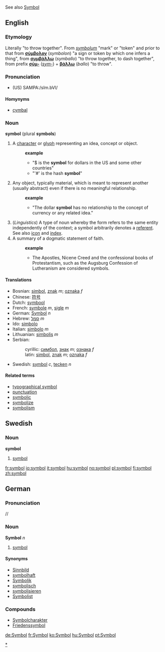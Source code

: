 See also [[Symbol]]
==English==
===Etymology===
Literally "to throw together". From {{LL.}} ''[[symbolum]]'' "mark" or "token" and prior to that from {{Gr.}} '''[[σύμβολον]]''' (''symbolon'') "a sign or token by which one infers a thing", from '''[[συμβάλλω]]''' (''symballo'') "to throw together, to dash together", from prefix '''[[σύμ-]]''' (''[[sym-]]'') + '''[[βάλλω]]''' (''ballo'') "to throw".

===Pronunciation===
*(US) SAMPA:/sIm.bVl/

====Homynyms====
* [[cymbal]]

===Noun===
'''symbol''' (plural '''symbols''')
# A [[character]] or [[glyph]] representing an idea, concept or object.
#:'''example'''
#:*"$ is the '''symbol''' for dollars in the US and some other countries"
#:*"'#' is the hash '''symbol'''"
# Any object, typically material, which is meant to represent another (usually abstract) even if there is no meaningful relationship. 
#:'''example'''
#:*"The dollar '''symbol''' has no relationship to the concept of currency or any related idea."
# (''Linguistics'') A type of noun whereby the form refers to the same entity independently of the context; a symbol arbitrarily denotes a [[referent]]. See also [[icon]] and [[index]].
#A summary of a dogmatic statement of faith. 
#:'''example'''
#:*The Apostles, Nicene Creed and the confessional books of Protestantism, such as the Augsburg Confession of Lutheranism are considered symbols.

====Translations====
*Bosnian: [[simbol]], [[znak]] ''m''; [[oznaka]] ''f''
*Chinese: [[符号]]
*Dutch: [[symbool]]
*French: [[symbole]] ''m'', [[sigle]] ''m''
*German: [[Symbol]] ''n''
*Hebrew: [[סמל]] ''m''
*Ido: [[simbolo]]
*Italian: [[simbolo]] ''m''
*Lithuanian: [[simbolis]] ''m''
*Serbian:
*:cyrillic: [[симбол]], [[знак]] ''m''; [[ознака]] ''f''
*:latin: [[simbol]], [[znak]] ''m''; [[oznaka]] ''f''
*Swedish: [[symbol#Swedish|symbol]] ''c'', [[tecken]] ''n''

====Related terms====
*[[typographical symbol]]
*[[punctuation]]
*[[symbolic]]
*[[symbolize]]
*[[symbolism]]

==Swedish==
===Noun===
'''symbol'''
#[[symbol#English|symbol]]

[[Category:Symbols|*]]

[[fr:symbol]]
[[io:symbol]]
[[it:symbol]]
[[hu:symbol]]
[[no:symbol]]
[[pl:symbol]]
[[fi:symbol]]
[[zh:symbol]]

== German ==
===Pronunciation===
/{{IPAchar|zʏmˈboːl}}/
===Noun===
'''Symbol''' ''n''

# [[symbol]]

====Synonyms====
*[[Sinnbild]]
*[[symbolhaft]]
*[[Symbolik]]
*[[symbolisch]]
*[[symbolisieren]]
*[[Symbolist]]

===Compounds===
*[[Symbolcharakter]]
*[[Friedenssymbol]]

[[de:Symbol]]
[[fr:Symbol]]
[[ko:Symbol]]
[[hu:Symbol]]
[[pt:Symbol]]
